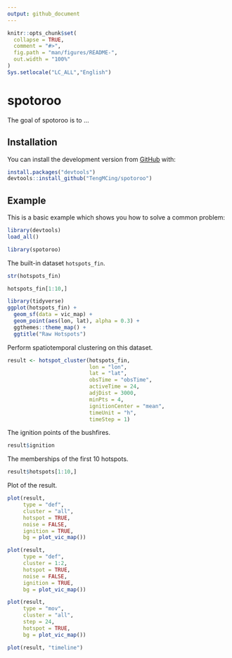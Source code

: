 ```yaml
---
output: github_document
---
```


<!-- README.md is generated from README.Rmd. Please edit that file -->

```r
knitr::opts_chunk$set(
  collapse = TRUE,
  comment = "#>",
  fig.path = "man/figures/README-",
  out.width = "100%"
)
Sys.setlocale("LC_ALL","English")
```

# spotoroo

<!-- badges: start -->
<!-- badges: end -->

The goal of spotoroo is to ...

## Installation

<!-- You can install the released version of spotoroo from [CRAN](https://CRAN.R-project.org) with: -->

<!-- ``` r -->
<!-- install.packages("spotoroo") -->
<!-- ``` -->

You can install the development version from [GitHub](https://github.com/) with:

``` r
install.packages("devtools")
devtools::install_github("TengMCing/spotoroo")
```
## Example

This is a basic example which shows you how to solve a common problem:

```r
library(devtools)
load_all()
```

```r
library(spotoroo)
```


The built-in dataset `hotspots_fin`.

```r
str(hotspots_fin)
```

```r
hotspots_fin[1:10,]
```

```r
library(tidyverse)
ggplot(hotspots_fin) +
  geom_sf(data = vic_map) +
  geom_point(aes(lon, lat), alpha = 0.3) +
  ggthemes::theme_map() +
  ggtitle("Raw Hotspots")
```


Perform spatiotemporal clustering on this dataset.

```r
result <- hotspot_cluster(hotspots_fin,
                          lon = "lon",
                          lat = "lat",
                          obsTime = "obsTime",
                          activeTime = 24,
                          adjDist = 3000,
                          minPts = 4,
                          ignitionCenter = "mean",
                          timeUnit = "h",
                          timeStep = 1)
```

The ignition points of the bushfires.

```r
result$ignition
```

The memberships of the first 10 hotspots.

```r
result$hotspots[1:10,]
```

<!-- Summary of the clustering result. -->

<!-- ```{r} -->
<!-- summary(results) -->
<!-- ``` -->



Plot of the result.

```r
plot(result,
     type = "def",
     cluster = "all",
     hotspot = TRUE, 
     noise = FALSE, 
     ignition = TRUE, 
     bg = plot_vic_map())
```


```r
plot(result,
     type = "def",
     cluster = 1:2,
     hotspot = TRUE, 
     noise = FALSE, 
     ignition = TRUE,
     bg = plot_vic_map())
```


```r
plot(result,
     type = "mov",
     cluster = "all",
     step = 24,
     hotspot = TRUE, 
     bg = plot_vic_map())
```

```r
plot(result, "timeline")
```

